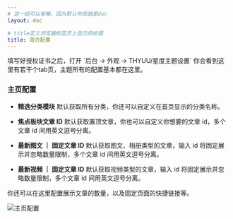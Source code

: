```yaml
---
# 这一段可以省略，因为默认布局就是doc
layout: doc

# title定义浏览器标签页上显示的标题
title: 首页配置
---
```


<Callout title="提示">
  填写好授权证书之后，打开 `后台 -> 外观 -> THYUU/星度主题设置`
  你会看到这里有若干个tab页，主题所有的配置基本都在这里。
</Callout>

### 主页配置

- **精选分类模块**
  默认获取所有分类，你还可以自定义在首页显示的分类名称。

- **焦点板块文章 ID**
  默认获取置顶文章，你也可以自定义你想要的文章 id，多个文章 id 间用英文逗号分离。

- **最新图文 ｜ 固定文章 ID**
  默认获取图文、相册类型的文章，输入 id 将固定展示并忽略数量限制，多个文章 id 间用英文逗号分离。

- **最新视频 ｜ 固定文章 ID**
  默认获取视频类型的文章，输入 id 将固定展示并忽略数量限制，多个文章 id 间用英文逗号分离。

你还可以在这里配置展示文章的数量，以及固定页面的快捷链接等。

![主页配置](/imgs/1749648460946.webp)
